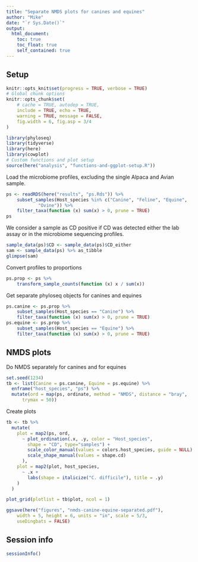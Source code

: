 ```yaml
---
title: "Separate NMDS plots for canines and equines"
author: "Mike"
date: "`r Sys.Date()`"
output:
  html_document:
    toc: true
    toc_float: true
    self_contained: true
---
```



## Setup

```r
knitr::opts_knit$set(progress = TRUE, verbose = TRUE)
# Global chunk options
knitr::opts_chunk$set(
    # cache = TRUE, autodep = TRUE,
    include = TRUE, echo = TRUE,
    warning = TRUE, message = FALSE, 
    fig.width = 6, fig.asp = 3/4
)
```

```r
library(phyloseq)
library(tidyverse)
library(here)
library(cowplot)
# Custom functions and plot setup
source(here("analysis", "functions-and-ggplot-setup.R"))
```

Load the microbiome profiles, excluding the single Alpaca and Avian sample.
```r
ps <- readRDS(here("results", "ps.Rds")) %>%
    subset_samples(Host_species %in% c("Canine", "Feline", "Equine", 
            "Ovine")) %>% 
    filter_taxa(function (x) sum(x) > 0, prune = TRUE)
ps
```
We consider a sample as CD positive if CD was detected either the lab assay or
in the microbiome sequencing profiles.
```r
sample_data(ps)$CD <- sample_data(ps)$CD_either
sam <- sample_data(ps) %>% as_tibble
glimpse(sam)
```

Convert profiles to proportions
```r
ps.prop <- ps %>%
    transform_sample_counts(function (x) x / sum(x))
```

Get separate phyloseq objects for canines and equines
```r
ps.canine <- ps.prop %>%
    subset_samples(Host_species == "Canine") %>%
    filter_taxa(function (x) sum(x) > 0, prune = TRUE)
ps.equine <- ps.prop %>%
    subset_samples(Host_species == "Equine") %>%
    filter_taxa(function (x) sum(x) > 0, prune = TRUE)
```

## NMDS plots

Do NMDS separately for canines and for equines
```r
set.seed(1234)
tb <- list(Canine = ps.canine, Equine = ps.equine) %>%
  enframe("host_species", "ps") %>%
  mutate(ord = map(ps, ordinate, method = "NMDS", distance = "bray", 
      trymax = 50))
```

Create plots
```r
tb <- tb %>%
  mutate(
    plot = map2(ps, ord, 
      ~ plot_ordination(.x, .y, color = "Host_species", 
        shape = "CD", type="samples") +
        scale_color_manual(values = colors.host_species, guide = NULL) +
        scale_shape_manual(values = shape.cd)
      ),
    plot = map2(plot, host_species, 
      ~ .x +
        labs(shape = italicize("C. difficile"), title = .y)
    )
  )
```

```r
plot_grid(plotlist = tb$plot, ncol = 1)
```


```r
ggsave(here("figures", "nmds-canine-equine-separated.pdf"), 
    width = 5, height = 6, units = "in", scale = 5/3,
    useDingbats = FALSE)
```


## Session info

```r
sessionInfo()
```
